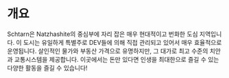 # 개요
Schtarn은 Natzhashite의 중심부에 자리 잡은 매우 현대적이고 번화한 도심 지역입니다. 이 도시는 유일하게 특별주로 DEV들에 의해 직접 관리되고 있어서 매우 효율적으로 운영됩니다. 살인적인 물가와 부동산 가격으로 유명하지만, 그 대가로 최고 수준의 치안과 교통시스템을 제공합니다. 이곳에서는 돈만 있다면 인생을 최대한으로 즐길 수 있는 다양한 활동을 즐길 수 있습니다!